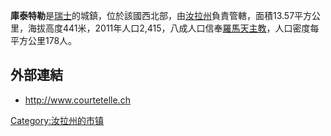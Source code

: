'''庫泰特勒'''是[[瑞士|瑞士]]的城鎮，位於該國西北部，由[[汝拉州|汝拉州]]負責管轄，面積13.57平方公里，海拔高度441米，2011年人口2,415，八成人口信奉[[羅馬天主教|羅馬天主教]]，人口密度每平方公里178人。

==外部連結==
*http://www.courtetelle.ch {{Wayback|url=http://www.courtetelle.ch/ |date=20220221224658 }}

{{Switzerland-geo-stub}}
[[Category:汝拉州的市镇|Category:汝拉州的市镇]]